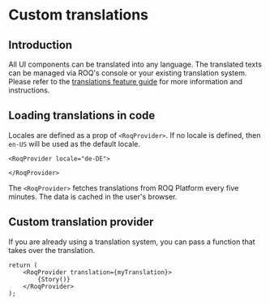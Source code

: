 
# Custom translations

## Introduction

All UI components can be translated into any language. The translated texts can be managed via ROQ's console or your
existing translation system. Please refer to the [translations feature guide](/notifications) for more 
information and instructions.

## Loading translations in code

Locales are defined as a prop of `<RoqProvider>`. If no locale is defined, then `en-US` will be used as the default
locale.

```tsx
<RoqProvider locale="de-DE">

</RoqProvider>
```

The `<RoqProvider>` fetches translations from ROQ Platform every five minutes. The data is cached in the user's browser.

## Custom translation provider

If you are already using a translation system, you can pass a function that takes over the translation.

```tsx
return (
    <RoqProvider translation={myTranslation}>
        {Story()}
    </RoqProvider>
);
```